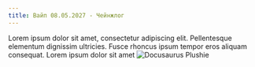 ```yaml
---
title: Вайп 08.05.2027 - Чейнжлог
---
```


Lorem ipsum dolor sit amet, consectetur adipiscing elit. Pellentesque elementum dignissim ultricies. Fusce rhoncus ipsum tempor eros aliquam consequat. Lorem ipsum dolor sit amet
![Docusaurus Plushie](./docusaurus-plushie-banner.jpeg)
